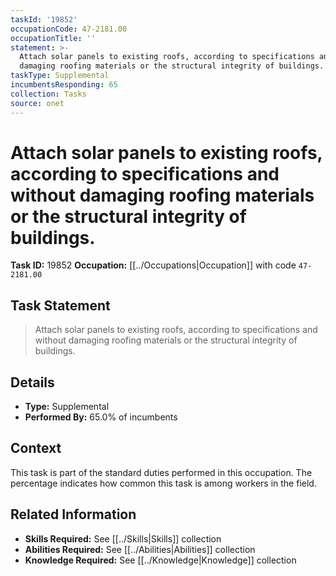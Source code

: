```yaml
---
taskId: '19852'
occupationCode: 47-2181.00
occupationTitle: ''
statement: >-
  Attach solar panels to existing roofs, according to specifications and without
  damaging roofing materials or the structural integrity of buildings.
taskType: Supplemental
incumbentsResponding: 65
collection: Tasks
source: onet
---
```

# Attach solar panels to existing roofs, according to specifications and without damaging roofing materials or the structural integrity of buildings.

**Task ID:** 19852
**Occupation:** [[../Occupations|Occupation]] with code `47-2181.00`

## Task Statement

> Attach solar panels to existing roofs, according to specifications and without damaging roofing materials or the structural integrity of buildings.

## Details

- **Type:** Supplemental
- **Performed By:** 65.0% of incumbents

## Context

This task is part of the standard duties performed in this occupation. The percentage indicates how common this task is among workers in the field.

## Related Information

- **Skills Required:** See [[../Skills|Skills]] collection
- **Abilities Required:** See [[../Abilities|Abilities]] collection
- **Knowledge Required:** See [[../Knowledge|Knowledge]] collection
